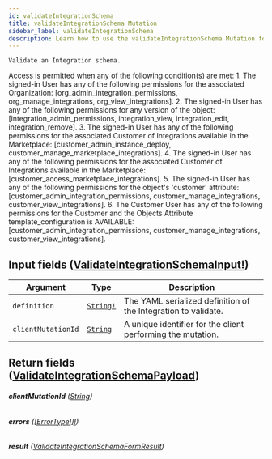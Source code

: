 ```yaml
---
id: validateIntegrationSchema
title: validateIntegrationSchema Mutation
sidebar_label: validateIntegrationSchema
description: Learn how to use the validateIntegrationSchema Mutation for 's API.
---
```


    Validate an Integration schema.

Access is permitted when any of the following condition(s) are met: 1. The signed-in User has any of the following permissions for the associated Organization: [org_admin_integration_permissions, org_manage_integrations, org_view_integrations]. 2. The signed-in User has any of the following permissions for any version of the object: [integration_admin_permissions, integration_view, integration_edit, integration_remove]. 3. The signed-in User has any of the following permissions for the associated Customer of Integrations available in the Marketplace: [customer_admin_instance_deploy, customer_manage_marketplace_integrations]. 4. The signed-in User has any of the following permissions for the associated Customer of Integrations available in the Marketplace: [customer_access_marketplace_integrations]. 5. The signed-in User has any of the following permissions for the object's 'customer' attribute: [customer_admin_integration_permissions, customer_manage_integrations, customer_view_integrations]. 6. The Customer User has any of the following permissions for the Customer and the Objects Attribute template_configuration is AVAILABLE: [customer_admin_integration_permissions, customer_manage_integrations, customer_view_integrations].

## Input fields ([ValidateIntegrationSchemaInput!](api/schema/input_object/ValidateIntegrationSchemaInput.mdx))

| Argument           | Type                                      | Description                                                    |
| ------------------ | ----------------------------------------- | -------------------------------------------------------------- |
| `definition`       | [`String!`](api/schema/scalar/String.mdx) | The YAML serialized definition of the Integration to validate. |
| `clientMutationId` | [`String`](api/schema/scalar/String.mdx)  | A unique identifier for the client performing the mutation.    |

## Return fields ([ValidateIntegrationSchemaPayload](api/schema/object/ValidateIntegrationSchemaPayload.mdx))

###### <b>clientMutationId</b> ([String](api/schema/scalar/String.mdx))

###### <b>errors</b> ([[ErrorType!]!](api/schema/object/ErrorType.mdx))

###### <b>result</b> ([ValidateIntegrationSchemaFormResult](api/schema/object/ValidateIntegrationSchemaFormResult.mdx))
